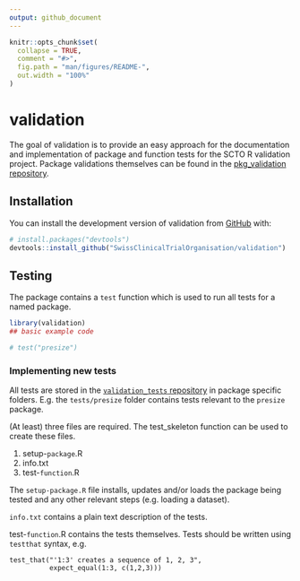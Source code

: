 ```yaml
---
output: github_document
---
```


<!-- README.md is generated from README.Rmd. Please edit that file -->

```r
knitr::opts_chunk$set(
  collapse = TRUE,
  comment = "#>",
  fig.path = "man/figures/README-",
  out.width = "100%"
)
```

# validation

<!-- badges: start -->
<!-- badges: end -->

The goal of validation is to provide an easy approach for the documentation and implementation of package and function tests for the SCTO R validation project. Package validations themselves can be found in the [pkg_validation repository](https://github.com/SwissClinicalTrialOrganisation/pkg_validation).

## Installation

You can install the development version of validation from [GitHub](https://github.com/SwissClinicalTrialOrganisation/validation) with:

``` r
# install.packages("devtools")
devtools::install_github("SwissClinicalTrialOrganisation/validation")
```

## Testing

The package contains a `test` function which is used to run all tests for a named package.

```r
library(validation)
## basic example code

# test("presize")
```

<!-- The output of this function is a string which can be copied and pasted into an appropriate issue on the GitHub `pkg_validation` repository. -->


### Implementing new tests

All tests are stored in the [`validation_tests` repository](https://github.com/SwissClinicalTrialOrganisation/validation_tests) in package specific folders. E.g. the `tests/presize` folder contains tests relevant to the `presize` package.

(At least) three files are required. The test_skeleton function can be used to create these files.

1. setup-`package`.R
2. info.txt 
3. test-`function`.R

The `setup-package.R` file installs, updates and/or loads the package being tested and any other relevant steps (e.g. loading a dataset).

`info.txt` contains a plain text description of the tests.

test-`function`.R contains the tests themselves. Tests should be written using `testthat` syntax, e.g.

```
test_that("'1:3' creates a sequence of 1, 2, 3", 
          expect_equal(1:3, c(1,2,3)))
```


